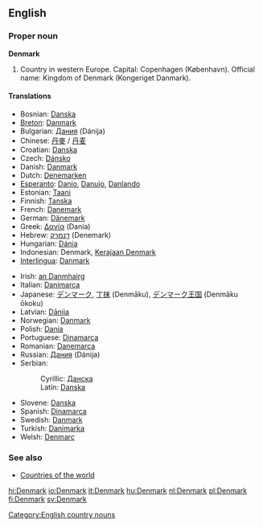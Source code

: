 {{wikipedia}}
==English==
===Proper noun===
'''Denmark'''

# Country in western Europe. Capital: Copenhagen (København). Official name: Kingdom of Denmark (Kongeriget Danmark).

====Translations====
{{top}}
*Bosnian: [[Danska#Bosnian|Danska]] {{f}}
*[[Breton]]: [[Danmark]]
*Bulgarian: [[Дания]] (Dánija) {{f}}
*Chinese: [[丹麥]] / [[丹麦]]
*Croatian: [[Danska#Croatian|Danska]] {{f}}
*Czech: [[Dánsko]]
*Danish: [[Danmark]]
*Dutch: [[Denemarken]]
*[[Esperanto]]: [[Danio]], [[Danujo]], [[Danlando]]
*Estonian: [[Taani]]
*Finnish: [[Tanska]]
*French: [[Danemark]] {{m}}
*German: [[Dänemark]]
*Greek: [[Δανία]] (Danía) {{f}}
*Hebrew: [[דנמרק]] (Denemark)
*Hungarian: [[Dánia]]
*Indonesian: Denmark, [[Kerajaan Denmark]]
*[[Interlingua]]: [[Danmark]]
{{mid}}
*Irish: [[an Danmhairg]] {{f}}
*Italian: [[Danimarca]]
*Japanese: [[デンマーク]], [[丁抹]] (Denmāku), [[デンマーク]][[王国]] (Denmāku ōkoku)
*Latvian: [[Dānija]] {{f}}
*Norwegian: [[Danmark]]
*Polish: [[Dania]] {{f}}
*Portuguese: [[Dinamarca]] {{f}}
*Romanian: [[Danemarca]] {{f}}
*Russian: [[Дания]] (Dánija) {{f}}
*Serbian:
*:Cyrillic: [[Данска#Serbian|Данска]] {{f}}
*:Latin: [[Danska#Serbian|Danska]] {{f}}
*Slovene: [[Danska#Slovene|Danska]] {{f}}
*Spanish: [[Dinamarca]] {{f}}
*Swedish: [[Danmark]]
*Turkish: [[Danimarka]]
*Welsh: [[Denmarc]] {{f}}
{{bottom}}

===See also===
*[[Countries of the world]]

[[Category:English country nouns]]

[[hi:Denmark]]
[[io:Denmark]]
[[it:Denmark]]
[[hu:Denmark]]
[[nl:Denmark]]
[[pl:Denmark]]
[[fi:Denmark]]
[[sv:Denmark]]